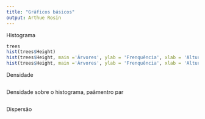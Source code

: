 ```yaml
---
title: "Gráficos básicos"
output: Arthue Rosin
---
```


Histograma
```r
trees
hist(trees$Height)
hist(trees$Height, main ='Árvores', ylab = 'Frenquência', xlab = 'Altura', col = 'blue')
hist(trees$Height, main ='Árvores', ylab = 'Frenquência', xlab = 'Altura', col = 'blue', density = 20, breaks = 20)


```
Densidade
```r


```
Densidade sobre o histograma, paâmentro par
```r


```
Dispersão
```r


```

```r


```

```r


```
